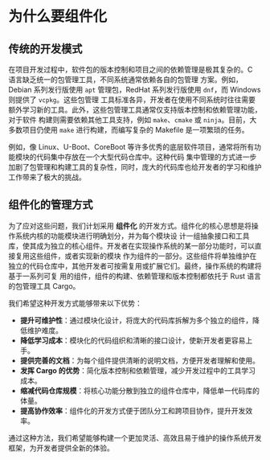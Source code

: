 # 为什么要组件化

## 传统的开发模式

在项目开发过程中，软件包的版本控制和项目之间的依赖管理是极其复杂的。C 语言缺乏统一的包管理工具，不同系统通常依赖各自的包管理
方案。例如，Debian 系列发行版使用 `apt` 管理包，RedHat 系列发行版使用 `dnf`，而 Windows 则提供了 `vcpkg`。这些包管理
工具标准各异，开发者在使用不同系统时往往需要额外学习新的工具。此外，这些包管理工具通常仅支持版本控制和依赖管理功能，对于软件
构建则需要依赖其他工具支持，例如 `make`、`cmake` 或 `ninja`。目前，大多数项目仍使用 `make` 进行构建，而编写复杂的 Makefile 是一项繁琐的任务。

例如，像 Linux、U-Boot、CoreBoot 等许多优秀的底层软件项目，通常将所有功能模块的代码集中存放在一个大型代码仓库中。这种代码
集中管理的方式进一步加剧了包管理和构建工具的复杂性，同时，庞大的代码库也给开发者的学习和维护工作带来了极大的挑战。

## 组件化的管理方式

为了应对这些问题，我们计划采用 **组件化** 的开发方式。组件化的核心思想是将操作系统内核的功能模块进行明确划分，并为每个模块设
计一组抽象接口和工具库，使其成为独立的核心组件。开发者在实现操作系统的某一部分功能时，可以直接复用这些组件，或者实现新的模块
作为组件的一部分。这些组件将单独维护在独立的代码仓库中，其他开发者可按需复用或扩展它们。最终，操作系统的构建将基于一系列可复
用的组件，组件的构建、依赖管理和版本控制都依托于 Rust 语言的包管理工具 Cargo。

我们希望这种开发方式能够带来以下优势：

- **提升可维护性**：通过模块化设计，将庞大的代码库拆解为多个独立的组件，降低维护难度。
- **降低学习成本**：模块化的代码组织和清晰的接口设计，使新开发者更容易上手。
- **提供完善的文档**：为每个组件提供清晰的说明文档，方便开发者理解和使用。
- **发挥 Cargo 的优势**：简化版本控制和依赖管理，减少开发过程中的工具学习成本。
- **缩减代码仓库规模**：将核心功能分散到独立的组件仓库中，降低单一代码库的体量。
- **提高协作效率**：组件化的开发方式便于团队分工和跨项目协作，提升开发效率。

通过这种方法，我们希望能够构建一个更加灵活、高效且易于维护的操作系统开发框架，为开发者提供全新的体验。